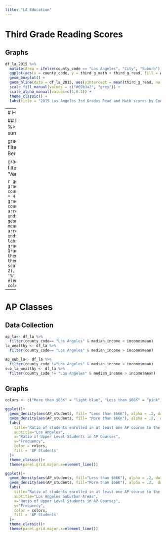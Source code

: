 ```yaml
---
title: "LA Education"
---
```


# Third Grade Reading Scores

## Graphs
```r
df_la_2015 %>% 
  mutate(Area = ifelse(county_code == "Los Angeles", "City", "Suburb")) %>% 
  ggplot(aes(x = county_code, y = third_g_math + third_g_read, fill = Area, alpha = Area)) +
  geom_boxplot() +
  geom_hline(data = df_la_2015, aes(yintercept = mean(third_g_read, na.rm = TRUE) + mean(third_g_math, na.rm = TRUE)), col = "red",linetype='dotted') + 
  scale_fill_manual(values = c("#69b3a2", "grey")) +
  scale_alpha_manual(values=c(1,0.1)) +
  theme_classic() +
  labs(title = "2015 Los Angeles 3rd Grades Read and Math scores by County", subtitle = "The red lines show U.S nation's average", x = "County", y = "3rd Grades Reading & Math score")
```

----
# Highschool Graduation Rates 

## Data Collection
```r
grad_rates_la <- df_la %>%
  group_by(county_code,year)%>%
  summarise(mean_grad = mean(hs_grads))

grad_rates_good <- grad_rates_la %>% filter(county_code %in% c(,'San Bernardino'))

grad_rates_bad <-  grad_rates_la %>% filter(county_code %in% c("Los Angeles", 'Venture',
'Orange', "Kern"))
```

```r
ggplot() + 
  geom_point(data = grad_rates_la,aes(x = mean_grad, y = county_code, color = factor(year)), size = 4, alpha = .8)+
  geom_line(data = grad_rates_good, aes(x = mean_grad, y = county_code), arrow = arrow(length=unit(0.20,"cm"), ends="last", type = "closed"))+
  geom_line(data = grad_rates_bad, aes(x = mean_grad, y = county_code), arrow = arrow(length=unit(0.30,"cm"), ends="first", type = "closed"))+
  labs(title = "Change in high school graduation rate", 
       x = "Percent Graduated",
       y = "Region")+
  theme_classic()+
  theme(panel.grid.major.x=element_line())+
   scale_x_continuous(
            breaks=seq(50, 100, 2),
            labels = function(x){paste0(x*1, '%')}
            )+
  theme(axis.text.y = element_text(angle = 45, hjust = 1, colour = text_color))
```

----
# AP Classes 

## Data Collection
```r
ap_la<- df_la %>%
  filter(county_code== "Los Angeles" & median_income < income$mean)
la_wealthy <- df_la %>%
  filter(county_code== "Los Angeles" & median_income > income$mean)

ap_sub_la<- df_la %>%
  filter(county_code !="Los Angeles" & median_income < income$mean)
sub_la_wealthy <- df_la %>%
  filter(county_code != "Los Angeles" & median_income > income$mean)
```

##  Graphs
```r

colors <- c("More than $66K" = "light blue", "Less than $66K" = "pink")

ggplot()+
  geom_density(aes(AP_students, fill= "Less than $66K"), alpha = .2, data = ap_la)+
  geom_density(aes(AP_students, fill= "More than $66K"), alpha = .2,  data = la_wealthy)+
  labs(
    title="Ratio of students enrolled in at least one AP course to the number of 11th and 12th graders.",
    subtitle="Los Angeles",
    x="Ratio of Upper Level Students in AP Courses",
    y="Frequency",
    color = colors,
    fill = 'AP Students'
  )+
  theme_classic()+
  theme(panel.grid.major.x=element_line())

ggplot()+
  geom_density(aes(AP_students, fill="Less than $66K"), alpha = .2, data = ap_sub_la)+
  geom_density(aes(AP_students, fill="More than $66K"), alpha = .2,  data = sub_la_wealthy)+
  labs(
    title="Ratio of students enrolled in at least one AP course to the number of 11th and 12th graders.",
    subtitle="Los Angeles Suburban Areas",
    x="Ratio of Upper Level Students in AP Courses",
    y="Frequency",
    color = colors,
    fill = 'AP Students'
  )+
  theme_classic()+
  theme(panel.grid.major.x=element_line())
```